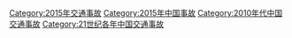 [[Category:2015年交通事故|Category:2015年交通事故]]
[[Category:2015年中国事故|Category:2015年中国事故]]
[[Category:2010年代中国交通事故|Category:2010年代中国交通事故]]
[[Category:21世纪各年中国交通事故|Category:21世纪各年中国交通事故]]